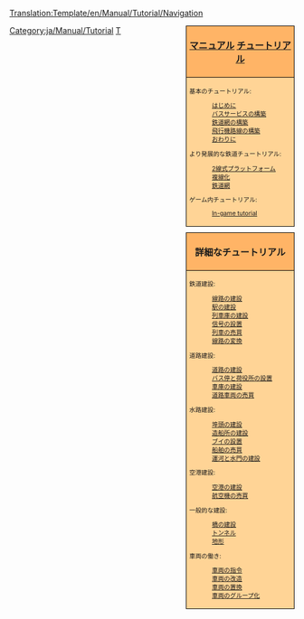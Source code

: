 <noinclude>[[Translation:Template/en/Manual/Tutorial/Navigation]]</noinclude>
<!--
NOTE:
Aqueducts should go under 'bridges' (with a link from building locks and canals), as aqueducts are in fact bridges but then for ships.

Possible future tutorials not already in list:
- [[Industrial Service]] / [[FIRS Walkthrough]]
- Multistations
--><div style="float:right; padding-left:12px; background:none;">
<div style="width:180px; border:1px solid #000000; background:#ffb466; padding:5px; -moz-border-radius-topleft:5px; -moz-border-radius-topright:5px; font-size: 12pt;">
<center><strong><font size="3">[[ja/Manual/Main Page|マニュアル]] [[ja/Manual/Tutorial/Main Page|チュートリアル]]</font></strong></center>
</div>
<div style="width:180px;  border:1px solid black; border-top-width: 0px; background:#ffd496; padding:5px; font-size: 8pt;">

基本のチュートリアル:
:[[ja/Manual/Tutorial/Main Page|はじめに]]
:[[ja/Manual/Tutorial/Buses|バスサービスの構築]]
:[[ja/Manual/Tutorial/Trains|鉄道網の構築]]
:[[ja/Manual/Tutorial/Planes|飛行機路線の構築]]
:[[ja/Manual/Tutorial/Conclusion|おわりに]]
より発展的な鉄道チュートリアル:
:[[ja/Manual/Tutorial/Two Platforms|2線式プラットフォーム]]
:[[ja/Manual/Tutorial/Two Tracks|複線化]]
:[[ja/Manual/Tutorial/Basic Network|鉄道網]]
ゲーム内チュートリアル:
:[[en/Manual/Tutorial/In-game tutorial|In-game tutorial]]

</div>

<div style="width:180px; border:1px solid #000000; background:#ffb466; padding:5px; font-size: 12pt; margin-top: 10px;">
<center><strong><font size="3">詳細なチュートリアル</font></strong></center>
</div>
<div style="width:180px;  border:1px solid black; border-top-width: 0px; background:#ffd496; padding:5px; -moz-border-radius-bottomleft:5px; -moz-border-radius-bottomright:8px; font-size: 8pt;">
<span style="font-weight:bold;">

鉄道建設:
:[[ja/Manual/Building tracks|線路の建設]]
:[[ja/Manual/Building railway stations|駅の建設]]
:[[ja/Manual/Building depots|列車庫の建設]]
:[[ja/Manual/Building signals|信号の設置]]
:[[ja/Manual/Buying trains|列車の売買]]
:[[ja/Manual/Convert rail|線路の変換]]

道路建設:
:[[ja/Manual/Building roads|道路の建設]]
:[[ja/Manual/Building stations and loading bays|バス停と荷役所の設置]]
:[[ja/Manual/Building road depots|車庫の建設]]
:[[ja/Manual/Buying road vehicles|道路車両の売買]]

水路建設:
:[[en/Manual/Building docks|埠頭の建設]]
:[[en/Manual/Building ship depots|造船所の建設]]
:[[en/Manual/Building buoys|ブイの設置]]
:[[en/Manual/Buying ships|船舶の売買]]
:[[en/Manual/Building canals|運河と水門の建設]]

空港建設:
:[[en/Manual/Building airports|空港の建設]]
:[[en/Manual/Buying aircraft|航空機の売買]]

一般的な建設:
:[[en/Manual/Building bridges|橋の建設]]
:[[en/Manual/Tunnels|トンネル]]
:[[en/Manual/Landscaping|地形]]

車両の働き:
:[[en/Manual/Orders|車両の指令]]
:[[en/Manual/Refit|車両の改造]]
:[[en/Manual/Replace vehicles|車両の置換]]
:[[en/Manual/Vehicle groups|車両のグループ化]]

</span>
</div>
</div><includeonly>[[Category:ja/Manual/Tutorial]]</includeonly><noinclude>

[[Category:ja/Navigation|T]]
</noinclude>